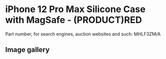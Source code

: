# iPhone 12 Pro Max Silicone Case with MagSafe - (PRODUCT)RED

Part number, for search engines, auction websites and such: MHLF3ZM/A

## Image gallery

<div style={{ width: "768px" }}>
  <GalleryComponent
    images={[
      {
        original: "/everysource/MHLF3",
        thumbnail: "/everypreview/MHLF3",
      },
      {
        original: "/everysource/MHLF3_AV1",
        thumbnail: "/everypreview/MHLF3_AV1",
      },
      {
        original: "/everysource/MHLF3_AV2",
        thumbnail: "/everypreview/MHLF3_AV2",
      },
      {
        original: "/everysource/MHLF3_AV3",
        thumbnail: "/everypreview/MHLF3_AV3",
      }
    ]}
  />
</div>